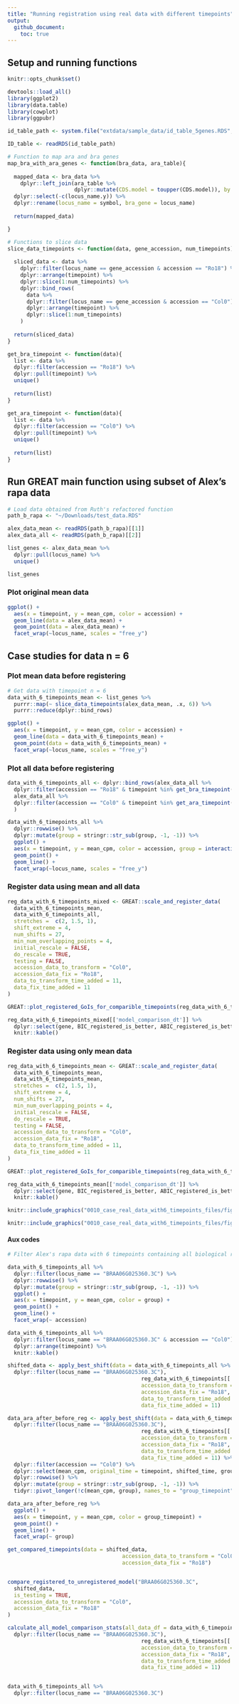 ```yaml
---
title: "Running registration using real data with different timepoints"
output: 
  github_document:
    toc: true
---
```



## Setup and running functions

```r
knitr::opts_chunk$set()

devtools::load_all()
library(ggplot2)
library(data.table)
library(cowplot)
library(ggpubr)
```

```r
id_table_path <- system.file("extdata/sample_data/id_table_5genes.RDS", package = "GREAT")

ID_table <- readRDS(id_table_path)

# Function to map ara and bra genes
map_bra_with_ara_genes <- function(bra_data, ara_table){
  
  mapped_data <- bra_data %>% 
    dplyr::left_join(ara_table %>% 
                     dplyr::mutate(CDS.model = toupper(CDS.model)), by = c("locus_name" = "CDS.model")) %>% 
  dplyr::select(-c(locus_name.y)) %>%
  dplyr::rename(locus_name = symbol, bra_gene = locus_name)
  
  return(mapped_data)

}

# Functions to slice data
slice_data_timepoints <- function(data, gene_accession, num_timepoints){
  
  sliced_data <- data %>% 
    dplyr::filter(locus_name == gene_accession & accession == "Ro18") %>% 
    dplyr::arrange(timepoint) %>% 
    dplyr::slice(1:num_timepoints) %>% 
    dplyr::bind_rows(
      data %>% 
      dplyr::filter(locus_name == gene_accession & accession == "Col0") %>% 
      dplyr::arrange(timepoint) %>% 
      dplyr::slice(1:num_timepoints)
    )
  
  return(sliced_data)
}

get_bra_timepoint <- function(data){
  list <- data %>% 
  dplyr::filter(accession == "Ro18") %>% 
  dplyr::pull(timepoint) %>% 
  unique()
  
  return(list)
}

get_ara_timepoint <- function(data){
  list <- data %>% 
  dplyr::filter(accession == "Col0") %>% 
  dplyr::pull(timepoint) %>% 
  unique()
  
  return(list)
}


```


## Run GREAT main function using subset of Alex's rapa data

```r
# Load data obtained from Ruth's refactored function
path_b_rapa <- "~/Downloads/test_data.RDS"

alex_data_mean <- readRDS(path_b_rapa)[[1]]
alex_data_all <- readRDS(path_b_rapa)[[2]]

list_genes <- alex_data_mean %>% 
  dplyr::pull(locus_name) %>% 
  unique()

list_genes
```

### Plot original mean data

```r
ggplot() +
  aes(x = timepoint, y = mean_cpm, color = accession) +
  geom_line(data = alex_data_mean) +
  geom_point(data = alex_data_mean) +
  facet_wrap(~locus_name, scales = "free_y")
```


## Case studies for data n = 6

### Plot mean data before registering

```r
# Get data with timepoint n = 6
data_with_6_timepoints_mean <- list_genes %>% 
  purrr::map(~ slice_data_timepoints(alex_data_mean, .x, 6)) %>% 
  purrr::reduce(dplyr::bind_rows)

ggplot() +
  aes(x = timepoint, y = mean_cpm, color = accession) +
  geom_line(data = data_with_6_timepoints_mean) +
  geom_point(data = data_with_6_timepoints_mean) +
  facet_wrap(~locus_name, scales = "free_y")
```

### Plot all data before registering

```r
data_with_6_timepoints_all <- dplyr::bind_rows(alex_data_all %>% 
  dplyr::filter(accession == "Ro18" & timepoint %in% get_bra_timepoint(data_with_6_timepoints_mean)),
  alex_data_all %>% 
  dplyr::filter(accession == "Col0" & timepoint %in% get_ara_timepoint(data_with_6_timepoints_mean))
  )

data_with_6_timepoints_all %>% 
  dplyr::rowwise() %>% 
  dplyr::mutate(group = stringr::str_sub(group, -1, -1)) %>%
  ggplot() + 
  aes(x = timepoint, y = mean_cpm, color = accession, group = interaction(accession, group), linetype = group) +
  geom_point() +
  geom_line() +
  facet_wrap(~locus_name, scales = "free_y")
```

### Register data using mean and all data

```r
reg_data_with_6_timepoints_mixed <- GREAT::scale_and_register_data(
  data_with_6_timepoints_mean,
  data_with_6_timepoints_all,
  stretches =  c(2, 1.5, 1),
  shift_extreme = 4,
  num_shifts = 27,
  min_num_overlapping_points = 4,
  initial_rescale = FALSE,
  do_rescale = TRUE,
  testing = FALSE,
  accession_data_to_transform = "Col0",
  accession_data_fix = "Ro18",
  data_to_transform_time_added = 11,
  data_fix_time_added = 11
)
```

```r
GREAT::plot_registered_GoIs_for_comparible_timepoints(reg_data_with_6_timepoints_mixed[['imputed_mean_df']])
```

```r
reg_data_with_6_timepoints_mixed[['model_comparison_dt']] %>% 
  dplyr::select(gene, BIC_registered_is_better, ABIC_registered_is_better) %>% 
  knitr::kable()
```

### Register data using only mean data

```r
reg_data_with_6_timepoints_mean <- GREAT::scale_and_register_data(
  data_with_6_timepoints_mean,
  data_with_6_timepoints_mean,
  stretches =  c(2, 1.5, 1),
  shift_extreme = 4,
  num_shifts = 27,
  min_num_overlapping_points = 4,
  initial_rescale = FALSE,
  do_rescale = TRUE,
  testing = FALSE,
  accession_data_to_transform = "Col0",
  accession_data_fix = "Ro18",
  data_to_transform_time_added = 11,
  data_fix_time_added = 11
)
```

```r
GREAT::plot_registered_GoIs_for_comparible_timepoints(reg_data_with_6_timepoints_mean[['imputed_mean_df']])
```


```r
reg_data_with_6_timepoints_mean[['model_comparison_dt']] %>% 
  dplyr::select(gene, BIC_registered_is_better, ABIC_registered_is_better) %>% 
  knitr::kable()
```

```r
knitr::include_graphics("0010_case_real_data_with6_timepoints_files/figure-ext/BRAA06G025360.3C_16_mean.png")
```

```r
knitr::include_graphics("0010_case_real_data_with6_timepoints_files/figure-ext/BRAA06G025360.3C_16_mixed.png")
```





#### Aux codes

```r
# Filter Alex's rapa data with 6 timepoints containing all biological reps

data_with_6_timepoints_all %>% 
  dplyr::filter(locus_name == "BRAA06G025360.3C") %>% 
  dplyr::rowwise() %>% 
  dplyr::mutate(group = stringr::str_sub(group, -1, -1)) %>% 
  ggplot() + 
  aes(x = timepoint, y = mean_cpm, color = group) +
  geom_point() +
  geom_line() +
  facet_wrap(~ accession)
```

```r
data_with_6_timepoints_all %>% 
  dplyr::filter(locus_name == "BRAA06G025360.3C" & accession == "Col0") %>% 
  dplyr::arrange(timepoint) %>% 
  knitr::kable()
```

```r
shifted_data <- apply_best_shift(data = data_with_6_timepoints_all %>% 
  dplyr::filter(locus_name == "BRAA06G025360.3C"),
                                          reg_data_with_6_timepoints[['model_comparison_dt']],
                                          accession_data_to_transform = "Col0",
                                          accession_data_fix = "Ro18",
                                          data_to_transform_time_added = 11,
                                          data_fix_time_added = 11)

data_ara_after_before_reg <- apply_best_shift(data = data_with_6_timepoints_all %>% 
  dplyr::filter(locus_name == "BRAA06G025360.3C"),
                                          reg_data_with_6_timepoints[['model_comparison_dt']],
                                          accession_data_to_transform = "Col0",
                                          accession_data_fix = "Ro18",
                                          data_to_transform_time_added = 11,
                                          data_fix_time_added = 11) %>% 
  dplyr::filter(accession == "Col0") %>% 
  dplyr::select(mean_cpm, original_time = timepoint, shifted_time, group) %>% 
  dplyr::rowwise() %>% 
  dplyr::mutate(group = stringr::str_sub(group, -1, -1)) %>% 
  tidyr::pivot_longer(!c(mean_cpm, group), names_to = "group_timepoint", values_to = "timepoint")

data_ara_after_before_reg %>% 
  ggplot() + 
  aes(x = timepoint, y = mean_cpm, color = group_timepoint) +
  geom_point() +
  geom_line() +
  facet_wrap(~ group)
```

```r
get_compared_timepoints(data = shifted_data,
                                    accession_data_to_transform = "Col0",
                                    accession_data_fix = "Ro18")


compare_registered_to_unregistered_model("BRAA06G025360.3C",
  shifted_data,
  is_testing = TRUE,
  accession_data_to_transform = "Col0",
  accession_data_fix = "Ro18"
)
```


```r
calculate_all_model_comparison_stats(all_data_df = data_with_6_timepoints_all %>% 
  dplyr::filter(locus_name == "BRAA06G025360.3C"),
                                          reg_data_with_6_timepoints[['model_comparison_dt']],
                                          accession_data_to_transform = "Col0",
                                          accession_data_fix = "Ro18",
                                          data_to_transform_time_added = 11,
                                          data_fix_time_added = 11)


data_with_6_timepoints_all %>% 
  dplyr::filter(locus_name == "BRAA06G025360.3C")
```




